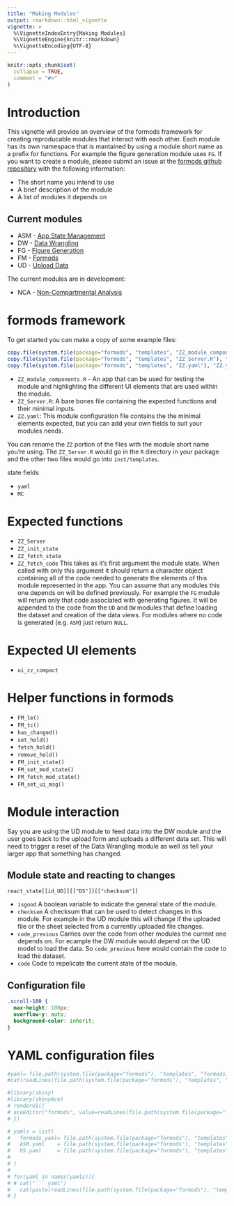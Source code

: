 ```yaml
---
title: "Making Modules"
output: rmarkdown::html_vignette
vignette: >
  %\VignetteIndexEntry{Making Modules}
  %\VignetteEngine{knitr::rmarkdown}
  %\VignetteEncoding{UTF-8}
---
```


```r
knitr::opts_chunk$set(
  collapse = TRUE,
  comment = "#>"
)
```


# Introduction 

This vignette will provide an overview of the formods framework for creating reproducable modules that interact with each other. Each module has its own namespace that is mantained by using a module short name as a prefix for functions. For example the figure generation module uses `FG`. If you want to create a module, please submit an issue at the
[formods github repository](https://github.com/john-harrold/formods/issues) with the following information:

* The short name you intend to use 
* A brief description of the module
* A list of modules it depends on

## Current modules

* ASM - [App State Management](https://formods.ubiquity.tools)
* DW - [Data Wrangling](https://formods.ubiquity.tools)
* FG - [Figure Generation](https://formods.ubiquity.tools)
* FM - [Formods](https://formods.ubiquity.tools)
* UD - [Upload Data](https://formods.ubiquity.tools)

The current modules are in development:

* NCA - [Non-Compartmental Analysis](https://github.com/john-harrold/ruminate)

# formods framework

To get started you can make a copy of some example files:

``` r
copy.file(system.file(package="formods", "templates", "ZZ_module_components.R"), "ZZ_module_components.R")
copy.file(system.file(package="formods", "templates", "ZZ_Server.R"), "ZZ_Server.R")
copy.file(system.file(package="formods", "templates", "ZZ.yaml"), "ZZ.yaml")
``` 

- `ZZ_module_components.R` - An app that can be used for testing the module and highlighting the different UI elements that are used within the module. 
- `ZZ_Server.R`: A bare bones file containing the expected functions and their minimal inputs.
- `ZZ.yaml`: This module configuration file contains the the minimal elements expected, but you can add your own fields to suit your modules needs. 

You can rename the `ZZ` portion of the files with the module short name you're using. The `ZZ_Server.R` would go in the `R` directory in your package and the other two files would go into `inst/templates`.

state fields

- `yaml`
- `MC`



# Expected functions


- `ZZ_Server`  
- `ZZ_init_state`  
- `ZZ_fetch_state`  
- `ZZ_fetch_code` This takes as it's first argument the module state. When called with only this argument it should return a character object containing all of the code needed to generate the elements of this module represented in the app. You can assume that any modules this one depends on will be defined previously. For example the `FG` module will return only that code associated with generating figures. It will be appended to the code from the `UD` and `DW` modules that define loading the dataset and creation of the data views. For modules where no code is generated (e.g. `ASM`) just return `NULL`.

# Expected UI elements

- `ui_zz_compact` 

# Helper functions in formods

- `FM_le()`
- `FM_tc()`
- `has_changed()`
- `set_hold()`
- `fetch_hold()`
- `remove_hold()`
- `FM_init_state()`
- `FM_set_mod_state()`
- `FM_fetch_mod_state()`
- `FM_set_ui_msg()`

# Module interaction

Say you are using the UD module to feed data into the DW module and the user goes back to the upload form and uploads a different data set. This will need to trigger a reset of the Data Wrangling module as well as tell your larger app that something has changed. 

## Module state and reacting to changes

 `react_state[[id_UD]][["DS"]][["checksum"]]`

* `isgood` A boolean variable to indicate the general state of the module. 
* `checksum` A checksum that can be used to detect changes in this module. For
  example in the UD module this will change if the uploaded file or the sheet
  selected from a currently uploaded file changes. 
* `code_previous` Carries over the code from other modules the current one
  depends on. For ecample the DW module would depend on the UD model to load
  the data. So `code_previous` here would contain the code to load the
  dataset.
* `code` Code to repelicate the current state of the module. 

## Configuration file
```css
.scroll-100 {
  max-height: 100px;
  overflow-y: auto;
  background-color: inherit;
}
```



# YAML configuration files {.tabset}

```r
#yaml= file.path(system.file(package="formods"), "templates", "formods.yaml")
#cat(readLines(file.path(system.file(package="formods"), "templates", "formods.yaml")), sep="\n")

#library(shiny)
#library(shinyAce)
# renderUI({
# aceEditor("formods", value=readLines(file.path(system.file(package="formods"), "templates", "formods.yaml")))
# })

# yamls = list(
#   formods.yaml= file.path(system.file(package="formods"), "templates", "formods.yaml"),
#   ASM.yaml    = file.path(system.file(package="formods"), "templates", "ASM.yaml"),
#   DS.yaml     = file.path(system.file(package="formods"), "templates", "DW.yaml") 
#   
# )
# 
# for(yaml in names(yamls)){
# # cat("``` yaml")
#   cat(paste(readLines(file.path(system.file(package="formods"), "templates", "formods.yaml"))), collapse="\n")
# }
```
